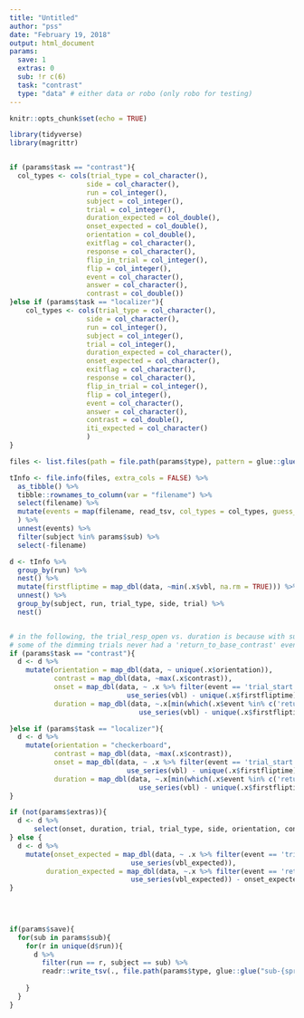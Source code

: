 ```yaml
---
title: "Untitled"
author: "pss"
date: "February 19, 2018"
output: html_document
params:
  save: 1
  extras: 0
  sub: !r c(6)
  task: "contrast"
  type: "data" # either data or robo (only robo for testing)
---
```


```r
knitr::opts_chunk$set(echo = TRUE)

library(tidyverse)
library(magrittr)


if (params$task == "contrast"){
  col_types <- cols(trial_type = col_character(),
                   side = col_character(),
                   run = col_integer(),
                   subject = col_integer(),
                   trial = col_integer(),
                   duration_expected = col_double(),
                   onset_expected = col_double(),
                   orientation = col_double(),
                   exitflag = col_character(),
                   response = col_character(),
                   flip_in_trial = col_integer(),
                   flip = col_integer(),
                   event = col_character(),
                   answer = col_character(),
                   contrast = col_double())
}else if (params$task == "localizer"){
    col_types <- cols(trial_type = col_character(),
                   side = col_character(),
                   run = col_integer(),
                   subject = col_integer(),
                   trial = col_integer(),
                   duration_expected = col_character(),
                   onset_expected = col_character(),
                   exitflag = col_character(),
                   response = col_character(),
                   flip_in_trial = col_integer(),
                   flip = col_integer(),
                   event = col_character(),
                   answer = col_character(),
                   contrast = col_double(),
                   iti_expected = col_character()
                   )
}

```


```r

files <- list.files(path = file.path(params$type), pattern = glue::glue( "sub-{sprintf('%02d', params$sub)}.*{params$task}.*tInfo.tsv"), recursive = TRUE, full.names = TRUE )

tInfo <- file.info(files, extra_cols = FALSE) %>%
  as_tibble() %>%
  tibble::rownames_to_column(var = "filename") %>%
  select(filename) %>%
  mutate(events = map(filename, read_tsv, col_types = col_types, guess_max = 10000)
  ) %>%
  unnest(events) %>%
  filter(subject %in% params$sub) %>%
  select(-filename)

```


```r

d <- tInfo %>%
  group_by(run) %>%
  nest() %>%
  mutate(firstfliptime = map_dbl(data, ~min(.x$vbl, na.rm = TRUE))) %>%
  unnest() %>%
  group_by(subject, run, trial_type, side, trial) %>%
  nest() 


# in the following, the trial_resp_open vs. duration is because with sub-05, 
# some of the dimming trials never had a 'return_to_base_contrast' event
if (params$task == "contrast"){
  d <- d %>%
    mutate(orientation = map_dbl(data, ~ unique(.x$orientation)),
           contrast = map_dbl(data, ~max(.x$contrast)),
           onset = map_dbl(data, ~ .x %>% filter(event == 'trial_start') %>%
                             use_series(vbl) - unique(.x$firstfliptime)),
           duration = map_dbl(data, ~.x[min(which(.x$event %in% c('return_to_base_contrast', "trial_resp_open"))),] %>%
                                use_series(vbl) - unique(.x$firstfliptime)) - onset)

}else if (params$task == "localizer"){
  d <- d %>%
    mutate(orientation = "checkerboard",
           contrast = map_dbl(data, ~max(.x$contrast)),
           onset = map_dbl(data, ~ .x %>% filter(event == 'trial_start') %>%
                             use_series(vbl) - unique(.x$firstfliptime)),
           duration = map_dbl(data, ~.x[min(which(.x$event %in% c('return_to_base_contrast', "trial_resp_open"))),] %>%
                                use_series(vbl) - unique(.x$firstfliptime)) - onset) 
}

if (not(params$extras)){
  d <- d %>%
      select(onset, duration, trial, trial_type, side, orientation, contrast, subject, run, trial)  
} else {
  d <- d %>%
    mutate(onset_expected = map_dbl(data, ~ .x %>% filter(event == 'trial_start') %>%
                              use_series(vbl_expected)),
         duration_expected = map_dbl(data, ~.x %>% filter(event == 'return_to_base_contrast') %>%
                              use_series(vbl_expected)) - onset_expected)
}

  
  

if(params$save){
  for(sub in params$sub){
    for(r in unique(d$run)){
      d %>%
        filter(run == r, subject == sub) %>%
        readr::write_tsv(., file.path(params$type, glue::glue("sub-{sprintf('%02d', sub)}"), 'func', glue::glue("sub-{sprintf('%02d', sub)}_task-{params$task}_run-{sprintf('%02d', r)}_events.tsv")))
      
    }
  }
}

```

